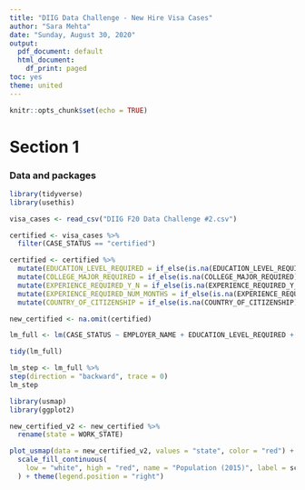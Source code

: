 ```yaml
---
title: "DIIG Data Challenge - New Hire Visa Cases"
author: "Sara Mehta"
date: "Sunday, August 30, 2020"
output:
  pdf_document: default
  html_document:
    df_print: paged
toc: yes
theme: united
---
```


```r
knitr::opts_chunk$set(echo = TRUE)
```

# Section 1
### Data and packages
```r
library(tidyverse)
library(usethis)

visa_cases <- read_csv("DIIG F20 Data Challenge #2.csv")

certified <- visa_cases %>% 
  filter(CASE_STATUS == "certified")
```


```r
certified <- certified %>%
  mutate(EDUCATION_LEVEL_REQUIRED = if_else(is.na(EDUCATION_LEVEL_REQUIRED),"No",EDUCATION_LEVEL_REQUIRED)) %>%
  mutate(COLLEGE_MAJOR_REQUIRED = if_else(is.na(COLLEGE_MAJOR_REQUIRED),"No",COLLEGE_MAJOR_REQUIRED)) %>%
  mutate(EXPERIENCE_REQUIRED_Y_N = if_else(is.na(EXPERIENCE_REQUIRED_Y_N),"n",EXPERIENCE_REQUIRED_Y_N)) %>%
  mutate(EXPERIENCE_REQUIRED_NUM_MONTHS = if_else(is.na(EXPERIENCE_REQUIRED_NUM_MONTHS),0,EXPERIENCE_REQUIRED_NUM_MONTHS)) %>%
  mutate(COUNTRY_OF_CITIZENSHIP = if_else(is.na(COUNTRY_OF_CITIZENSHIP),"NOT GIVEN",COUNTRY_OF_CITIZENSHIP))
```

```r
new_certified <- na.omit(certified)
```


```r
lm_full <- lm(CASE_STATUS ~ EMPLOYER_NAME + EDUCATION_LEVEL_REQUIRED + COLLEGE_MAJOR_REQUIRED + EXPERIENCE_REQUIRED_Y_N + EXPERIENCE_REQUIRED_NUM_MONTHS + COUNTRY_OF_CITIZENSHIP + WORK_STATE_ABBREVIATION + VISA_CLASS + PAID_WAGE_PER_YEAR + JOB_TITLE_SUBGROUP, data = new_certified)

tidy(lm_full)
```

``` r
lm_step <- lm_full %>%
step(direction = "backward", trace = 0)
lm_step
```



```r
library(usmap)
library(ggplot2)

new_certified_v2 <- new_certified %>%
  rename(state = WORK_STATE)

plot_usmap(data = new_certified_v2, values = "state", color = "red") + 
  scale_fill_continuous(
    low = "white", high = "red", name = "Population (2015)", label = scales::comma
  ) + theme(legend.position = "right")
```




